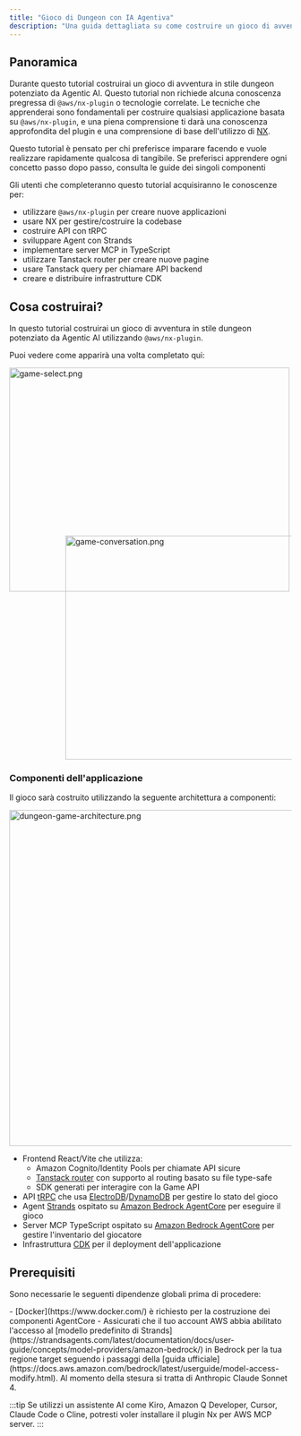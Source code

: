 ```yaml
---
title: "Gioco di Dungeon con IA Agentiva"
description: "Una guida dettagliata su come costruire un gioco di avventura in dungeon alimentato da IA agentiva utilizzando @aws/nx-plugin."
---
```






## Panoramica

Durante questo tutorial costruirai un gioco di avventura in stile dungeon potenziato da Agentic AI. Questo tutorial non richiede alcuna conoscenza pregressa di `@aws/nx-plugin` o tecnologie correlate. Le tecniche che apprenderai sono fondamentali per costruire qualsiasi applicazione basata su `@aws/nx-plugin`, e una piena comprensione ti darà una conoscenza approfondita del plugin e una comprensione di base dell'utilizzo di [NX](https://nx.dev/).

<Aside>Questo tutorial è pensato per chi preferisce imparare facendo e vuole realizzare rapidamente qualcosa di tangibile. Se preferisci apprendere ogni concetto passo dopo passo, consulta le guide dei singoli componenti</Aside>

Gli utenti che completeranno questo tutorial acquisiranno le conoscenze per:

- utilizzare `@aws/nx-plugin` per creare nuove applicazioni
- usare NX per gestire/costruire la codebase
- costruire API con tRPC
- sviluppare Agent con Strands
- implementare server MCP in TypeScript
- utilizzare Tanstack router per creare nuove pagine
- usare Tanstack query per chiamare API backend
- creare e distribuire infrastrutture CDK

## Cosa costruirai?

In questo tutorial costruirai un gioco di avventura in stile dungeon potenziato da Agentic AI utilizzando `@aws/nx-plugin`.

Puoi vedere come apparirà una volta completato qui:

<Image src={gameSelectPng} alt="game-select.png" width="500" height="400" />
<div style="margin-top: -100px; margin-left: 100px;">
<Image src={gameConversationPng} alt="game-conversation.png" width="500" height="400" />
</div>

### Componenti dell'applicazione

Il gioco sarà costruito utilizzando la seguente architettura a componenti:

<Image style="margin: auto" src={dungeonAdventureArchitecturePng} alt="dungeon-game-architecture.png" height="600" />

- Frontend React/Vite che utilizza:
  - Amazon Cognito/Identity Pools per chiamate API sicure
  - [Tanstack router](https://tanstack.com/router/latest) con supporto al routing basato su file type-safe
  - SDK generati per interagire con la Game API
- API [tRPC](https://trpc.io/) che usa [ElectroDB](https://electrodb.dev/)/[DynamoDB](https://aws.amazon.com/dynamodb/) per gestire lo stato del gioco
- Agent [Strands](https://strandsagents.com/latest/) ospitato su [Amazon Bedrock AgentCore](https://aws.amazon.com/bedrock/agentcore/) per eseguire il gioco
- Server MCP TypeScript ospitato su [Amazon Bedrock AgentCore](https://aws.amazon.com/bedrock/agentcore/) per gestire l'inventario del giocatore
- Infrastruttura [CDK](https://docs.aws.amazon.com/cdk/v2/guide/home.html) per il deployment dell'applicazione

## Prerequisiti

Sono necessarie le seguenti dipendenze globali prima di procedere:

<Snippet name="required-prerequisites" />
- [Docker](https://www.docker.com/) è richiesto per la costruzione dei componenti AgentCore
- Assicurati che il tuo account AWS abbia abilitato l'accesso al [modello predefinito di Strands](https://strandsagents.com/latest/documentation/docs/user-guide/concepts/model-providers/amazon-bedrock/) in Bedrock per la tua regione target seguendo i passaggi della [guida ufficiale](https://docs.aws.amazon.com/bedrock/latest/userguide/model-access-modify.html). Al momento della stesura si tratta di Anthropic Claude Sonnet 4.

:::tip
Se utilizzi un assistente AI come Kiro, Amazon Q Developer, Cursor, Claude Code o Cline, potresti voler <Link path="/get_started/building-with-ai">installare il plugin Nx per AWS MCP server.</Link>
:::
